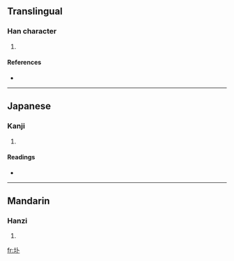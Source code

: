 ==Translingual==

===Han character===
{{Han char|rn=32|rad=土|as=02|sn=5|four=|canj=土卜 (GY)}}

# {{defn|Han|sort=土02}}

====References====
* {{Han ref|kx=0223.090|dkj=04876|dj=0455.080|hdz=10417.090|uh=5724|ud=22308}}

----

==Japanese==

===Kanji===
{{ja-kanji|grade=|rs=土02}}

# {{defn|Japanese}}

====Readings====
* {{ja-readings|on=[[はく]] (haku), [[ほく]] (hoku)|kun=[[つちくれ]] (tsuchikure)}}

----

==Mandarin==

===Hanzi===
{{cmn-hanzi|pin=[[pú]] ([[pu2]]), [[pǔ]] ([[pu3]])|wg=p'u<sup>2</sup>, p'u<sup>3</sup>}}

# {{defn|Mandarin}}

[[fr:圤]]